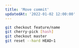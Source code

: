 ```yaml
---
title: 'Move commit'
updatedAt: '2022-01-02 12:00:00'
---
```


```bash
git checkout feature/name
git cherry-pick [hash]
git checkout master
git reset --hard HEAD~1
```
